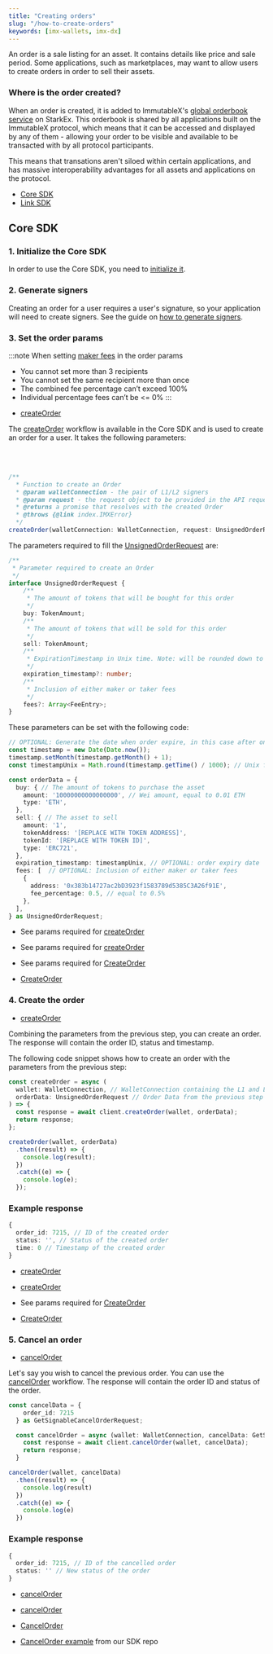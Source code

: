 ```yaml
---
title: "Creating orders"
slug: "/how-to-create-orders"
keywords: [imx-wallets, imx-dx]
---
```



An order is a sale listing for an asset. It contains details like price and sale period. Some applications, such as marketplaces, may want to allow users to create orders in order to sell their assets.

### Where is the order created?
When an order is created, it is added to ImmutableX's [global orderbook service](https://www.immutable.com/blog/immutable-x-protocol-orderbook-solving-order-fragmentation) on StarkEx. This orderbook is shared by all applications built on the ImmutableX protocol, which means that it can be accessed and displayed by any of them - allowing your order to be visible and available to be transacted with by all protocol participants.

This means that transations aren't siloed within certain applications, and has massive interoperability advantages for all assets and applications on the protocol.

<ListAdmonition label="Guides">
    <ul>
        <li><a href="#core-sdk">Core SDK</a></li>
        <li><a href="./linksell-and-erc20-support">Link SDK</a></li>
    </ul>
</ListAdmonition>

## Core SDK

### 1. Initialize the Core SDK
In order to use the Core SDK, you need to [initialize it](./how-to-install-initialize#core-sdk).

### 2. Generate signers
Creating an order for a user requires a user's signature, so your application will need to create signers. See the guide on [how to generate signers](./how-to-generate-signers).

### 3. Set the order params

:::note When setting [maker fees](./fees) in the order params
* You cannot set more than 3 recipients
* You cannot set the same recipient more than once
* The combined fee percentage can’t exceed 100%
* Individual percentage fees can’t be <= 0%
:::

<Tabs>
  <TabItem value="typescript" label="Typescript Core SDK">

  <ListAdmonition label="SDK reference">
      <ul>
          <li><a href="https://docs.x.immutable.com/sdk-references/core-sdk-ts/1.0.0-beta.3/classes/immutablex.immutablex#createOrder">createOrder</a></li>
      </ul>
  </ListAdmonition> 
  
The <a href="https://docs.x.immutable.com/sdk-references/core-sdk-ts/1.0.0-beta.3/classes/immutablex.immutablex#createOrder">createOrder</a> workflow is available in the Core SDK and is used to create an order for a user. It takes the following parameters:    

<br/><br/>

```ts
/**
  * Function to create an Order
  * @param walletConnection - the pair of L1/L2 signers
  * @param request - the request object to be provided in the API request
  * @returns a promise that resolves with the created Order
  * @throws {@link index.IMXError}
  */
createOrder(walletConnection: WalletConnection, request: UnsignedOrderRequest): Promise<CreateOrderResponse>;

```
The parameters required to fill the <a href="https://docs.x.immutable.com/sdk-references/core-sdk-ts/1.0.0-beta.3/interfaces/index.unsignedorderrequest">UnsignedOrderRequest</a> are:

```ts
/**
 * Parameter required to create an Order
 */
interface UnsignedOrderRequest {
    /**
     * The amount of tokens that will be bought for this order
     */
    buy: TokenAmount;
    /**
     * The amount of tokens that will be sold for this order
     */
    sell: TokenAmount;
    /**
     * ExpirationTimestamp in Unix time. Note: will be rounded down to the nearest hour
     */
    expiration_timestamp?: number;
    /**
     * Inclusion of either maker or taker fees
     */
    fees?: Array<FeeEntry>;
}
```
These parameters can be set with the following code:
```ts
// OPTIONAL: Generate the date when order expire, in this case after one month by now
const timestamp = new Date(Date.now());
timestamp.setMonth(timestamp.getMonth() + 1);
const timestampUnix = Math.round(timestamp.getTime() / 1000); // Unix format is required

const orderData = {
  buy: { // The amount of tokens to purchase the asset
    amount: '10000000000000000', // Wei amount, equal to 0.01 ETH
    type: 'ETH',
  },
  sell: { // The asset to sell
    amount: '1',
    tokenAddress: '[REPLACE WITH TOKEN ADDRESS]',
    tokenId: '[REPLACE WITH TOKEN ID]',
    type: 'ERC721',
  },
  expiration_timestamp: timestampUnix, // OPTIONAL: order expiry date
  fees: [  // OPTIONAL: Inclusion of either maker or taker fees
    {
      address: '0x383b14727ac2bD3923f1583789d5385C3A26f91E',
      fee_percentage: 0.5, // equal to 0.5%
    },
  ],
} as UnsignedOrderRequest;

```
  </TabItem>
  <TabItem value="kotlin" label="Kotlin (JVM) Core SDK">

  <ListAdmonition label="SDK reference">
      <ul>
          <li>See params required for <a href="https://docs.x.immutable.com/sdk-references/core-sdk-kotlin/0-6-0/imx-core-sdk-kotlin-jvm/com.immutable.sdk.api/-orders-api/create-order.html">createOrder</a></li>
      </ul>
  </ListAdmonition> 

  </TabItem>
  <TabItem value="Swift" label="Swift Core SDK">

  <ListAdmonition label="SDK reference">
      <ul>
          <li>See params required for <a href="https://docs.x.immutable.com/sdk-references/core-sdk-swift/0-4-0/documentation/immutablexcore/ordersapi/createorder(ximxethaddress:ximxethsignature:createorderrequest:)">createOrder</a></li>
      </ul>
  </ListAdmonition>

  </TabItem>
  <TabItem value="go" label="Golang Core SDK">

  <ListAdmonition label="SDK reference">
      <ul>
          <li>See params required for <a href="https://pkg.go.dev/github.com/immutable/imx-core-sdk-golang@v0.2.1/imx#Client.CreateOrder">CreateOrder</a></li>
      </ul>
  </ListAdmonition>

  <ListAdmonition label="Example">
      <ul>
          <li><a href="https://github.com/immutable/imx-core-sdk-golang/blob/main/imx/examples/order/main.gor">CreateOrder</a></li>
      </ul>
  </ListAdmonition> 

  </TabItem>
</Tabs>

### 4. Create the order

<Tabs>
  <TabItem value="typescript" label="Typescript Core SDK">

  <ListAdmonition label="SDK reference">
      <ul>
          <li><a href="https://docs.x.immutable.com/sdk-references/core-sdk-ts/1.0.0-beta.3/classes/immutablex.immutablex#createOrder">createOrder</a></li>
      </ul>
  </ListAdmonition> 

Combining the parameters from the previous step, you can create an order. The response will contain the order ID, status and timestamp.

The following code snippet shows how to create an order with the parameters from the previous step:

```ts
const createOrder = async (
  wallet: WalletConnection, // WalletConnection containing the L1 and L2 signers
  orderData: UnsignedOrderRequest // Order Data from the previous step
) => {
  const response = await client.createOrder(wallet, orderData);
  return response;
};

createOrder(wallet, orderData)
  .then((result) => {
    console.log(result);
  })
  .catch((e) => {
    console.log(e);
  });
```
### Example response

```ts
{
  order_id: 7215, // ID of the created order
  status: '', // Status of the created order
  time: 0 // Timestamp of the created order
}
```

  </TabItem>
  <TabItem value="kotlin" label="Kotlin (JVM) Core SDK">

  <ListAdmonition label="SDK reference">
      <ul>
          <li><a href="https://docs.x.immutable.com/sdk-references/core-sdk-kotlin/0-6-0/imx-core-sdk-kotlin-jvm/com.immutable.sdk.api/-orders-api/create-order.html">createOrder</a></li>
      </ul>
  </ListAdmonition> 

  </TabItem>
  <TabItem value="Swift" label="Swift Core SDK">

  <ListAdmonition label="SDK reference">
      <ul>
          <li><a href="https://docs.x.immutable.com/sdk-references/core-sdk-swift/0-4-0/documentation/immutablexcore/ordersapi/createorder(ximxethaddress:ximxethsignature:createorderrequest:)">createOrder</a></li>
      </ul>
  </ListAdmonition> 

  </TabItem>
  <TabItem value="go" label="Golang Core SDK">

  <ListAdmonition label="SDK reference">
      <ul>
          <li>See params required for <a href="https://pkg.go.dev/github.com/immutable/imx-core-sdk-golang@v0.2.1/imx#Client.CreateOrder">CreateOrder</a></li>
      </ul>
  </ListAdmonition>

  <ListAdmonition label="Example">
      <ul>
          <li><a href="https://github.com/immutable/imx-core-sdk-golang/blob/main/imx/examples/order/main.go">CreateOrder</a></li>
      </ul>
  </ListAdmonition>

  </TabItem>
</Tabs>

### 5. Cancel an order

<Tabs>
  <TabItem value="typescript" label="Typescript Core SDK">

  <ListAdmonition label="SDK reference">
      <ul>
          <li><a href="https://docs.x.immutable.com/sdk-references/core-sdk-ts/1.0.0-beta.3/classes/immutablex.immutablex#cancelOrder">cancelOrder</a></li>
      </ul>
  </ListAdmonition>

Let's say you wish to cancel the previous order. You can use the <a href="https://docs.x.immutable.com/sdk-references/core-sdk-ts/1.0.0-beta.3/classes/immutablex.immutablex#cancelOrder">cancelOrder</a> workflow. The response will contain the order ID and status of the order.

```ts
const cancelData = {
    order_id: 7215
  } as GetSignableCancelOrderRequest;

  const cancelOrder = async (wallet: WalletConnection, cancelData: GetSignableCancelOrderRequest) => {
    const response = await client.cancelOrder(wallet, cancelData);
    return response;
  }

cancelOrder(wallet, cancelData)
  .then((result) => {
    console.log(result)
  })
  .catch((e) => {
    console.log(e)
  })
```

### Example response

```ts
{ 
  order_id: 7215, // ID of the cancelled order
  status: '' // New status of the order
}
```
  </TabItem>
  <TabItem value="kotlin" label="Kotlin (JVM) Core SDK">

  <ListAdmonition label="SDK reference">
      <ul>
          <li><a href="https://docs.x.immutable.com/sdk-references/core-sdk-kotlin/0-6-0/imx-core-sdk-kotlin-jvm/com.immutable.sdk/-immutable-x-core/cancel-order.html">cancelOrder</a></li>
      </ul>
  </ListAdmonition>

  </TabItem>
  <TabItem value="Swift" label="Swift Core SDK">

  <ListAdmonition label="SDK reference">
      <ul>
          <li><a href="https://docs.x.immutable.com/sdk-references/core-sdk-swift/0-4-0/documentation/immutablexcore/ordersapi/cancelorder(ximxethaddress:ximxethsignature:id:cancelorderrequest:)">cancelOrder</a></li>
      </ul>
  </ListAdmonition>

  </TabItem>
  <TabItem value="go" label="Golang Core SDK">

  <ListAdmonition label="SDK reference">
      <ul>
          <li><a href="https://pkg.go.dev/github.com/immutable/imx-core-sdk-golang@v0.2.1/imx#Client.CancelOrder">CancelOrder</a></li>
      </ul>
  </ListAdmonition>

  <ListAdmonition label="Example">
      <ul>
          <li><a href="https://github.com/immutable/imx-core-sdk-golang/blob/main/imx/examples/order/main.go#L60-L74">CancelOrder example</a> from our SDK repo</li>
      </ul>
  </ListAdmonition>

  </TabItem>
</Tabs>